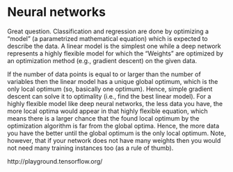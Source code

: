 # Neural networks

Great question. Classification and regression are done by optimizing a “model” (a parametrized mathematical equation) which is expected to describe the data. A linear model is the simplest one while a deep network represents a highly flexible model for which the “Weights” are optimized by an optimization method (e.g., gradient descent) on the given data.

If the number of data points is equal to or larger than the number of variables then the linear model has a unique global optimum, which is the only local optimum (so, basically one optimum). Hence, simple gradient descent can solve it to optimality (i.e., find the best linear model). For a highly flexible model like deep neural networks, the less data you have, the more local optima would appear in that highly flexible equation, which means there is a larger chance that the found local optimum by the optimization algorithm is far from the global optima. Hence, the more data you have the better until the global optimum is the only local optimum. Note, however, that if your network does not have many weights then you would not need many training instances too (as a rule of thumb).

http://playground.tensorflow.org/
